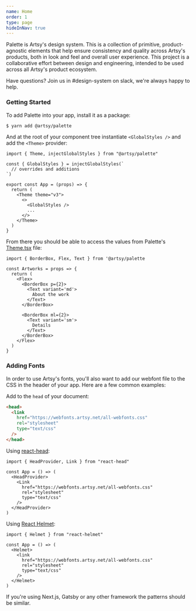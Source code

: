 ```yaml
---
name: Home
order: 1
type: page
hideInNav: true
---
```


<ArtsyLogoIcon height={80} />

Palette is Artsy's design system. This is a collection of primitive,
product-agnostic elements that help ensure consistency and quality across
Artsy's products, both in look and feel and overall user experience. This
project is a collaborative effort between design and engineering, intended to be
used across all Artsy's product ecosystem.

Have questions? Join us in #design-system on slack, we're always happy to help.

### Getting Started

To add Palette into your app, install it as a package:

```bash
$ yarn add @artsy/palette
```

And at the root of your component tree instantiate `<GlobalStyles />` and add
the `<Theme>` provider:

```tsx
import { Theme, injectGlobalStyles } from "@artsy/palette"

const { GlobalStyles } = injectGlobalStyles(`
  // overrides and additions
`)

export const App = (props) => {
  return (
    <Theme theme="v3">
      <>
        <GlobalStyles />
        ...
      </>
    </Theme>
  )
}
```

From there you should be able to access the values from Palette's
[Theme.tsx](https://github.com/artsy/palette/blob/master/packages/palette/src/Theme.tsx)
file:

```tsx
import { BorderBox, Flex, Text } from '@artsy/palette

const Artworks = props => {
  return (
    <Flex>
      <BorderBox p={2}>
        <Text variant='md'>
          About the work
        </Text>
      </BorderBox>

      <BorderBox ml={2}>
        <Text variant='sm'>
          Details
        </Text>
      </BorderBox>
    </Flex>
  )
}
```

### Adding Fonts

In order to use Artsy's fonts, you'll also want to add our webfont file to the
CSS in the header of your app. Here are a few common examples:

Add to the `head` of your document:

```html
<head>
  <link
    href="https://webfonts.artsy.net/all-webfonts.css"
    rel="stylesheet"
    type="text/css"
  />
</head>
```

Using [react-head](https://github.com/tizmagik/react-head):

```tsx
import { HeadProvider, Link } from "react-head"

const App = () => (
  <HeadProvider>
    <Link
      href="https://webfonts.artsy.net/all-webfonts.css"
      rel="stylesheet"
      type="text/css"
    />
  </HeadProvider>
)
```

Using [React Helmet](https://github.com/nfl/react-helmet):

```tsx
import { Helmet } from "react-helmet"

const App = () => (
  <Helmet>
    <link
      href="https://webfonts.artsy.net/all-webfonts.css"
      rel="stylesheet"
      type="text/css"
    />
  </Helmet>
)
```

If you're using Next.js, Gatsby or any other framework the patterns should be
similar.
